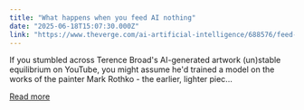 ```yaml
---
title: "What happens when you feed AI nothing"
date: "2025-06-18T15:07:30.000Z"
link: "https://www.theverge.com/ai-artificial-intelligence/688576/feed-ai-nothing"
---
```


If you stumbled across Terence Broad's AI-generated artwork (un)stable equilibrium on YouTube, you might assume he'd trained a model on the works of the painter Mark Rothko - the earlier, lighter piec...

[Read more](https://www.theverge.com/ai-artificial-intelligence/688576/feed-ai-nothing)
